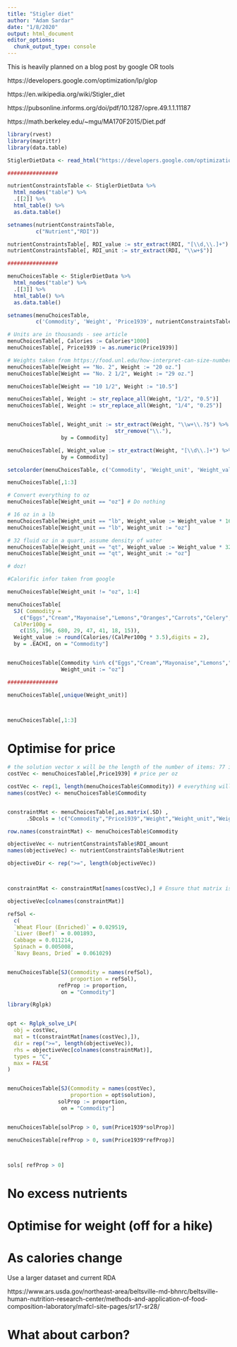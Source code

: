 ```yaml
---
title: "Stigler diet"
author: "Adam Sardar"
date: "1/8/2020"
output: html_document
editor_options: 
  chunk_output_type: console
---
```


This is heavily planned on a blog post by google OR tools

https://developers.google.com/optimization/lp/glop

https://en.wikipedia.org/wiki/Stigler_diet

https://pubsonline.informs.org/doi/pdf/10.1287/opre.49.1.1.11187

https://math.berkeley.edu/~mgu/MA170F2015/Diet.pdf

```r

library(rvest)
library(magrittr)
library(data.table)

StiglerDietData <- read_html("https://developers.google.com/optimization/lp/glop#data")

################

nutrientConstraintsTable <- StiglerDietData %>%
  html_nodes("table") %>%
  .[[2]] %>%
  html_table() %>%
  as.data.table()

setnames(nutrientConstraintsTable,
         c("Nutrient","RDI"))

nutrientConstraintsTable[, RDI_value := str_extract(RDI, "[\\d,\\.]+") %>% str_replace(",","") %>% as.numeric()]
nutrientConstraintsTable[, RDI_unit := str_extract(RDI, "\\w+$")]

################

menuChoicesTable <- StiglerDietData %>%
  html_nodes("table") %>%
  .[[3]] %>%
  html_table() %>% 
  as.data.table()

setnames(menuChoicesTable,
         c('Commodity', 'Weight', 'Price1939', nutrientConstraintsTable$Nutrient))

# Units are in thousands - see article
menuChoicesTable[, Calories := Calories*1000]
menuChoicesTable[, Price1939 := as.numeric(Price1939)]

# Weights taken from https://food.unl.edu/how-interpret-can-size-numbers
menuChoicesTable[Weight == "No. 2", Weight := "20 oz."]
menuChoicesTable[Weight == "No. 2 1/2", Weight := "29 oz."]

menuChoicesTable[Weight == "10 1/2", Weight := "10.5"]

menuChoicesTable[, Weight := str_replace_all(Weight, "1/2", "0.5")]
menuChoicesTable[, Weight := str_replace_all(Weight, "1/4", "0.25")]


menuChoicesTable[, Weight_unit := str_extract(Weight, "\\w+\\.?$") %>%
                                  str_remove("\\."), 
                 by = Commodity]

menuChoicesTable[, Weight_value := str_extract(Weight, "[\\d\\.]+") %>% as.numeric(),
                 by = Commodity]

setcolorder(menuChoicesTable, c('Commodity', 'Weight_unit', 'Weight_value'))

menuChoicesTable[,1:3]

# Convert everything to oz
menuChoicesTable[Weight_unit == "oz"] # Do nothing

# 16 oz in a lb
menuChoicesTable[Weight_unit == "lb", Weight_value := Weight_value * 16]
menuChoicesTable[Weight_unit == "lb", Weight_unit := "oz"]

# 32 fluid oz in a quart, assume density of water
menuChoicesTable[Weight_unit == "qt", Weight_value := Weight_value * 32]
menuChoicesTable[Weight_unit == "qt", Weight_unit := "oz"]

# doz! 

#Calorific infor taken from google

menuChoicesTable[Weight_unit != "oz", 1:4]

menuChoicesTable[
  SJ( Commodity = 
    c("Eggs","Cream","Mayonaise","Lemons","Oranges","Carrots","Celery","Lettuce"),
  CalPer100g = 
    c(155, 196, 680, 29, 47, 41, 18, 15)),
  Weight_value := round(Calories/(CalPer100g * 3.5),digits = 2),
  by = .EACHI, on = "Commodity"]


menuChoicesTable[Commodity %in% c("Eggs","Cream","Mayonaise","Lemons","Oranges","Carrots","Celery","Lettuce"),
                 Weight_unit := "oz"]

################

menuChoicesTable[,unique(Weight_unit)]



menuChoicesTable[,1:3]

```


# Optimise for price

```r

# the solution vector x will be the length of the number of items: 77 in this case
costVec <- menuChoicesTable[,Price1939] # price per oz

costVec <- rep(1, length(menuChoicesTable$Commodity)) # everything will be per dollar spent
names(costVec) <- menuChoicesTable$Commodity


constraintMat <- menuChoicesTable[,as.matrix(.SD) ,
      .SDcols = !c("Commodity","Price1939","Weight","Weight_unit","Weight_value")]

row.names(constraintMat) <- menuChoicesTable$Commodity

objectiveVec <- nutrientConstraintsTable$RDI_amount
names(objectiveVec) <- nutrientConstraintsTable$Nutrient

objectiveDir <- rep(">=", length(objectiveVec))



constraintMat <- constraintMat[names(costVec),] # Ensure that matrix is sorted in same order

objectiveVec[colnames(constraintMat)]

```


```r
refSol <-
  c(
  `Wheat Flour (Enriched)` = 0.029519,
  `Liver (Beef)` = 0.001893,
  Cabbage = 0.011214,
  Spinach = 0.005008,
  `Navy Beans, Dried` = 0.061029)


menuChoicesTable[SJ(Commodity = names(refSol),
                    proportion = refSol),
                refProp := proportion,
                 on = "Commodity"]

```


```r
library(Rglpk)


opt <- Rglpk_solve_LP(
  obj = costVec,
  mat = t(constraintMat[names(costVec),]),
  dir = rep(">=", length(objectiveVec)),
  rhs = objectiveVec[colnames(constraintMat)],
  types = "C",
  max = FALSE
)


menuChoicesTable[SJ(Commodity = names(costVec),
                    proportion = opt$solution),
                solProp := proportion,
                 on = "Commodity"]


menuChoicesTable[solProp > 0, sum(Price1939*solProp)]

menuChoicesTable[refProp > 0, sum(Price1939*refProp)]



sols[ refProp > 0]

```



# No excess nutrients



# Optimise for weight (off for a hike)

# As calories change


Use a larger dataset and current RDA

https://www.ars.usda.gov/northeast-area/beltsville-md-bhnrc/beltsville-human-nutrition-research-center/methods-and-application-of-food-composition-laboratory/mafcl-site-pages/sr17-sr28/


# What about carbon?





